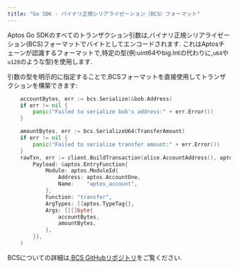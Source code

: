 ```yaml
---
title: "Go SDK - バイナリ正規シリアライゼーション（BCS）フォーマット"
---
```






Aptos Go SDKのすべてのトランザクション引数は,バイナリ正規シリアライゼーション(BCS)フォーマットでバイトとしてエンコードされます.
これはAptosチェーンが認識するフォーマットで,特定の型(例:uint64やbig.Intの代わりに,`u64`や`u128`のような型)を使用します.

引数の型を明示的に指定することで,BCSフォーマットを直接使用してトランザクションを構築できます:

```go filename="example.go"
	accountBytes, err := bcs.Serialize(&bob.Address)
	if err != nil {
		panic("Failed to serialize bob's address:" + err.Error())
	}

	amountBytes, err := bcs.SerializeU64(TransferAmount)
	if err != nil {
		panic("Failed to serialize transfer amount:" + err.Error())
	}
	rawTxn, err := client.BuildTransaction(alice.AccountAddress(), aptos.TransactionPayload{
		Payload: &aptos.EntryFunction{
			Module: aptos.ModuleId{
				Address: aptos.AccountOne,
				Name:    "aptos_account",
			},
			Function: "transfer",
			ArgTypes: []aptos.TypeTag{},
			Args: [][]byte{
				accountBytes,
				amountBytes,
			},
		}},
	)
```

BCSについての詳細は,[BCS GitHubリポジトリ](https://github.com/aptos-labs/bcs)をご覧ください.
